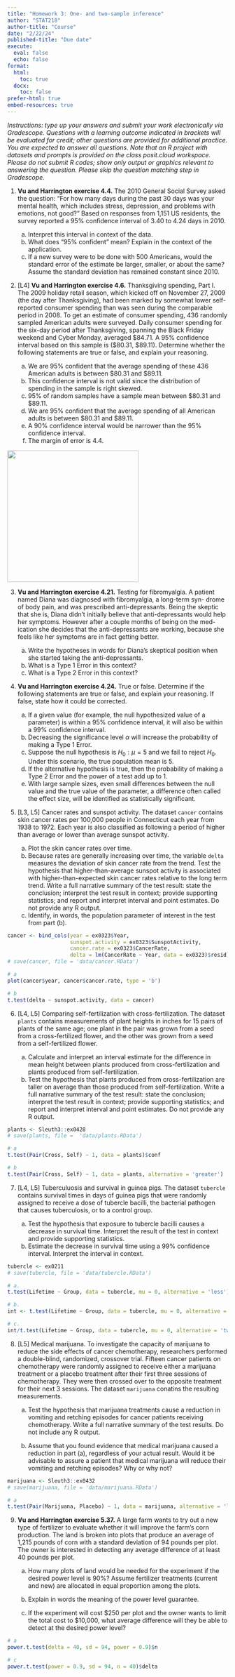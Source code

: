 ```yaml
---
title: "Homework 3: One- and two-sample inference"
author: "STAT218"
author-title: "Course"
date: "2/22/24"
published-title: "Due date"
execute: 
  eval: false
  echo: false
format: 
  html:
    toc: true
  docx:
    toc: false
prefer-html: true
embed-resources: true
---
```


*Instructions: type up your answers and submit your work electronically via Gradescope. Questions with a learning outcome indicated in brackets will be evaluated for credit; other questions are provided for additional practice. You are expected to answer all questions. Note that an R project with datasets and prompts is provided on the class posit.cloud workspace. Please do not submit R codes; show only output or graphics relevant to answering the question. Please skip the question matching step in Gradescope.*

1.  **Vu and Harrington exercise 4.4.** The 2010 General Social Survey asked the question: “For how many days during the past 30 days was your mental health, which includes stress, depression, and problems with emotions, not good?" Based on responses from 1,151 US residents, the survey reported a 95% confidence interval of 3.40 to 4.24 days in 2010.

    a.  Interpret this interval in context of the data.
    b.  What does “95% confident" mean? Explain in the context of the application.
    c.  If a new survey were to be done with 500 Americans, would the standard error of the estimate be larger, smaller, or about the same? Assume the standard deviation has remained constant since 2010.

2.  \[L4\] **Vu and Harrington exercise 4.6.** Thanksgiving spending, Part I. The 2009 holiday retail season, which kicked off on November 27, 2009 (the day after Thanksgiving), had been marked by somewhat lower self-reported consumer spending than was seen during the comparable period in 2008. To get an estimate of consumer spending, 436 randomly sampled American adults were surveyed. Daily consumer spending for the six-day period after Thanksgiving, spanning the Black Friday weekend and Cyber Monday, averaged \$84.71. A 95% confidence interval based on this sample is (\$80.31, \$89.11). Determine whether the following statements are true or false, and explain your reasoning.

    a.  We are 95% confident that the average spending of these 436 American adults is between \$80.31 and \$89.11.
    b.  This confidence interval is not valid since the distribution of spending in the sample is right skewed.
    c.  95% of random samples have a sample mean between \$80.31 and \$89.11.
    d.  We are 95% confident that the average spending of all American adults is between \$80.31 and \$89.11.
    e.  A 90% confidence interval would be narrower than the 95% confidence interval.
    f.  The margin of error is 4.4.

![](img/vh4-6.png){width="300"}

3.  **Vu and Harrington exercise 4.21.** Testing for fibromyalgia. A patient named Diana was diagnosed with fibromyalgia, a long-term syn- drome of body pain, and was prescribed anti-depressants. Being the skeptic that she is, Diana didn’t initially believe that anti-depressants would help her symptoms. However after a couple months of being on the med- ication she decides that the anti-depressants are working, because she feels like her symptoms are in fact getting better.

    a.  Write the hypotheses in words for Diana’s skeptical position when she started taking the anti-depressants.
    b.  What is a Type 1 Error in this context?
    c.  What is a Type 2 Error in this context?

4.  **Vu and Harrington exercise 4.24.** True or false. Determine if the following statements are true or false, and explain your reasoning. If false, state how it could be corrected.

    a.  If a given value (for example, the null hypothesized value of a parameter) is within a 95% confidence interval, it will also be within a 99% confidence interval.
    b.  Decreasing the significance level $\alpha$ will increase the probability of making a Type 1 Error.
    c.  Suppose the null hypothesis is $H_0: \mu = 5$ and we fail to reject $H_0$. Under this scenario, the true population mean is 5.
    d.  If the alternative hypothesis is true, then the probability of making a Type 2 Error and the power of a test add up to 1.
    e.  With large sample sizes, even small differences between the null value and the true value of the parameter, a difference often called the effect size, will be identified as statistically significant.

5.  \[L3, L5\] Cancer rates and sunspot activity. The dataset `cancer` contains skin cancer rates per 100,000 people in Connecticut each year from 1938 to 1972. Each year is also classified as following a period of higher than average or lower than average sunspot activity.

    a.  Plot the skin cancer rates over time.
    b.  Because rates are generally increasing over time, the variable `delta` measures the deviation of skin cancer rate from the trend. Test the hypothesis that higher-than-average sunspot activity is associated with higher-than-expected skin cancer rates relative to the long term trend. Write a full narrative summary of the test result: state the conclusion; interpret the test result in context; provide supporting statistics; and report and interpret interval and point estimates. Do not provide any R output.
    c.  Identify, in words, the population parameter of interest in the test from part (b).

```r
cancer <- bind_cols(year = ex0323$Year,
                    sunspot.activity = ex0323$SunspotActivity,
                    cancer.rate = ex0323$CancerRate,
                    delta = lm(CancerRate ~ Year, data = ex0323)$resid)
# save(cancer, file = 'data/cancer.RData')

# a
plot(cancer$year, cancer$cancer.rate, type = 'b')

# b
t.test(delta ~ sunspot.activity, data = cancer)
```

6.  \[L4, L5\] Comparing self-fertilization with cross-fertilization. The dataset `plants` contains measurements of plant heights in inches for 15 pairs of plants of the same age; one plant in the pair was grown from a seed from a cross-fertilized flower, and the other was grown from a seed from a self-fertilized flower.

    a.  Calculate and interpret an interval estimate for the difference in mean height between plants produced from cross-fertilization and plants produced from self-fertilization.
    b.  Test the hypothesis that plants produced from cross-fertilization are taller on average than those produced from self-fertilization. Write a full narrative summary of the test result: state the conclusion; interpret the test result in context; provide supporting statistics; and report and interpret interval and point estimates. Do not provide any R output.

```r
plants <- Sleuth3::ex0428
# save(plants, file =  'data/plants.RData')

# a
t.test(Pair(Cross, Self) ~ 1, data = plants)$conf

# b
t.test(Pair(Cross, Self) ~ 1, data = plants, alternative = 'greater')
```

7.  \[L4, L5\] Tuberculuosis and survival in guinea pigs. The dataset `tubercle` contains survival times in days of guinea pigs that were randomly assigned to receive a dose of tubercle bacilli, the bacterial pathogen that causes tuberculosis, or to a control group.

    a.  Test the hypothesis that exposure to tubercle bacilli causes a decrease in survival time. Interpret the result of the test in context and provide supporting statistics.
    b.  Estimate the decrease in survival time using a 99% confidence interval. Interpret the interval in context.

```r
tubercle <- ex0211
# save(tubercle, file = 'data/tubercle.RData')

# a. 
t.test(Lifetime ~ Group, data = tubercle, mu = 0, alternative = 'less')

# b.
int <- t.test(Lifetime ~ Group, data = tubercle, mu = 0, alternative = 'two.sided', conf.level = 0.99)$conf

# c.
int/t.test(Lifetime ~ Group, data = tubercle, mu = 0, alternative = 'two.sided')$estimate[2]

```

8.  \[L5\] Medical marijuana. To investigate the capacity of marijuana to reduce the side effects of cancer chemotherapy, researchers performed a double-blind, randomized, crossover trial. Fifteen cancer patients on chemotherapy were randomly assigned to receive either a marijuana treatment or a placebo treatment after their first three sessions of chemotherapy. They were then crossed over to the opposite treatment for their next 3 sessions. The dataset `marijuana` conatins the resulting measurements.

    a.  Test the hypothesis that marijuana treatments cause a reduction in vomiting and retching episodes for cancer patients receiving chemotherapy. Write a full narrative summary of the test results. Do not include any R output.

    b.  Assume that you found evidence that medical marijuana caused a reduction in part (a), regardless of your actual result. Would it be advisable to assure a patient that medical marijuana will reduce their vomiting and retching episodes? Why or why not?

```r
marijuana <- Sleuth3::ex0432
# save(marijuana, file = 'data/marijuana.RData')

# a
t.test(Pair(Marijuana, Placebo) ~ 1, data = marijuana, alternative = 'less')
```

9.  **Vu and Harrington exercise 5.37.** A large farm wants to try out a new type of fertilizer to evaluate whether it will improve the farm’s corn production. The land is broken into plots that produce an average of 1,215 pounds of corn with a standard deviation of 94 pounds per plot. The owner is interested in detecting any average difference of at least 40 pounds per plot.

    a.  How many plots of land would be needed for the experiment if the desired power level is 90%? Assume fertilizer treatments (current and new) are allocated in equal proportion among the plots.

    b.  Explain in words the meaning of the power level guarantee.

    c.  If the experiment will cost \$250 per plot and the owner wants to limit the total cost to \$10,000, what average difference will they be able to detect at the desired power level?

```r
# a
power.t.test(delta = 40, sd = 94, power = 0.9)$n

# c
power.t.test(power = 0.9, sd = 94, n = 40)$delta
```
